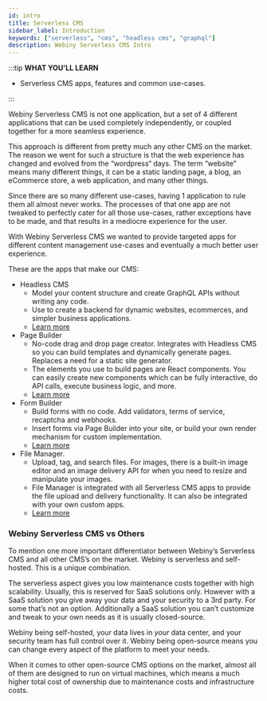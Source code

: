 ```yaml
---
id: intro
title: Serverless CMS
sidebar_label: Introduction
keywords: ["serverless", "cms", "headless cms", "graphql"]
description: Webiny Serverless CMS Intro
---
```


:::tip **WHAT YOU'LL LEARN**

 - Serverless CMS apps, features and common use-cases.

:::

Webiny Serverless CMS is not one application, but a set of 4 different applications that can be used completely independently, or coupled together for a more seamless experience. 

This approach is different from pretty much any other CMS on the market. The reason we went for such a structure is that the web experience has changed and evolved from the “wordpress“ days. The term “website” means many different things, it can be a static landing page, a blog, an eCommerce store, a web application, and many other things.

Since there are so many different use-cases, having 1 application to rule them all almost never works. The processes of that one app are not tweaked to perfectly cater for all those use-cases, rather exceptions have to be made, and that results in a mediocre experience for the user.

With Webiny Serverless CMS we wanted to provide targeted apps for different content management use-cases and eventually a much better user experience.

These are the apps that make our CMS: 

- Headless CMS
    - Model your content structure and create GraphQL APIs without writing any code.
    - Use to create a backend for dynamic websites, ecommerces, and simpler business applications.
    - [Learn more](headless-cms)
- Page Builder
    - No-code drag and drop page creator. Integrates with Headless CMS so you can build templates and dynamically generate pages. Replaces a need for a static site generator.
    - The elements you use to build pages are React components. You can easily create new components which can be fully interactive, do API calls, execute business logic, and more.
    - [Learn more](page-builder)
- Form Builder
    - Build forms with no code. Add validators, terms of service, recaptcha and webhooks.
    - Insert forms via Page Builder into your site, or build your own render mechanism for custom implementation.
    - [Learn more](form-builder)
- File Manager.
    - Upload, tag, and search files. For images, there is a built-in image editor and an image delivery API for when you need to resize and manipulate your images.
    - File Manager is integrated with all Serverless CMS apps to provide the file upload and delivery functionality. It can also be integrated with your own custom apps.
    - [Learn more](file-manager)

### Webiny Serverless CMS vs Others

To mention one more important differentiator between Webiny’s Serverless CMS and all other CMS’s on the market. Webiny is serverless and self-hosted. This is a unique combination. 

The serverless aspect gives you low maintenance costs together with high scalability. Usually, this is reserved for SaaS solutions only. However with a SaaS solution you give away your data and your security to a 3rd party. For some that’s not an option. Additionally a SaaS solution you can’t customize and tweak to your own needs as it is usually closed-source.

Webiny being self-hosted, your data lives in *your* data center, and your security team has full control over it. Webiny being open-source means you can change every aspect of the platform to meet your needs. 

When it comes to other open-source CMS options on the market, almost all of them are designed to run on virtual machines, which means a much higher total cost of ownership due to maintenance costs and infrastructure costs.

